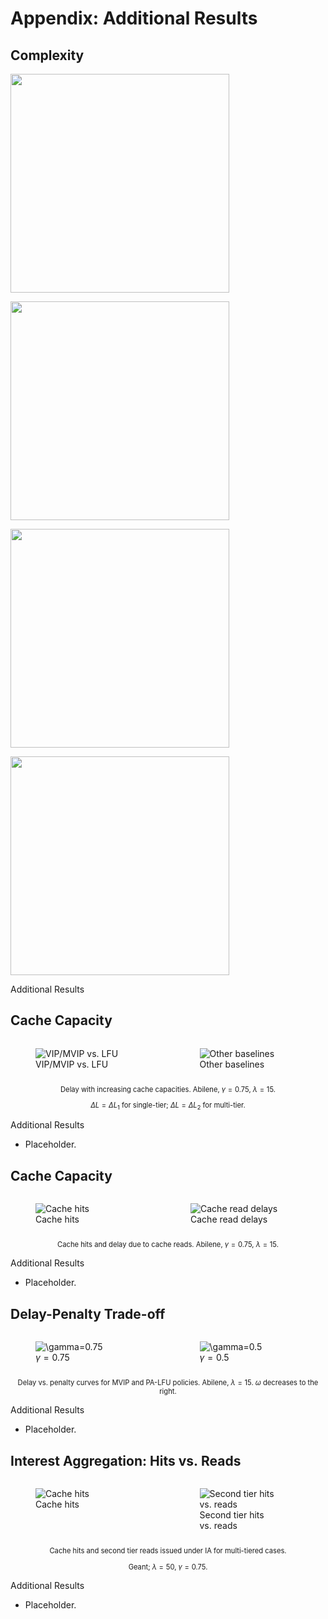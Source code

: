 # Appendix: Additional Results {visibility="uncounted"}

## Complexity {visibility="uncounted"}

::: {layout="[[1,1], [1,1]]"}
![](images/lsap_comp_time_wrt_cache.svg){width=350 fig-align="center"}

![](images/lsap_comp_time_wrt_objects.svg){width=350 fig-align="center"}

![](images/vip_caching_comp_time_wrt_cache.svg){width=350 fig-align="center"}

![](images/vip_caching_comp_time_wrt_objects.svg){width=350 fig-align="center"}
:::

::: {.footer}
Additional Results
:::

## Cache Capacity {visibility="uncounted"}

::: columns
::: {.column width="50%"}
![VIP/MVIP vs. LFU](images/size_comp_abilene_075_15_delay.svg)
:::
::: {.column width="50%"}
![Other baselines](images/size_comp_baselines_abilene_075_15_delay.svg)
:::
:::

::: {style="font-size: 80%; text-align: center"}
Delay with increasing cache capacities. Abilene, $\gamma=0.75$, $\lambda=15$.

$\Delta L = \Delta L_1$ for single-tier; $\Delta L = \Delta L_2$ for multi-tier. 
:::

::: {.footer}
Additional Results
:::

::: {.notes}
- Placeholder.
:::

## Cache Capacity {visibility="uncounted"}

::: columns
::: {.column width="47%"}
![Cache hits](images/size_comp_abilene_075_15_hits.svg)
:::
::: {.column width="53%"}
![Cache read delays](images/size_comp_abilene_075_15_hit_delays.svg)
:::
:::

::: {style="font-size: 80%; text-align: center"}
Cache hits and delay due to cache reads. Abilene, $\gamma=0.75$, $\lambda=15$.
:::

::: {.footer}
Additional Results
:::

::: {.notes}
- Placeholder.
:::

## Delay-Penalty Trade-off {visibility="uncounted"}

::: columns
::: {.column width="50%"}
![$\gamma=0.75$](images/mt_pen_abilene_15_075.svg)
:::
::: {.column width="50%"}
![$\gamma=0.5$](images/mt_pen_abilene_15_05.svg)
:::
:::

::: {style="font-size: 80%; text-align: center"}
Delay vs. penalty curves for MVIP and PA-LFU policies. Abilene, $\lambda=15$. $\omega$ decreases to the right.
:::

::: {.footer}
Additional Results
:::

::: {.notes}
- Placeholder.
:::

## Interest Aggregation: Hits vs. Reads

::: columns
::: {.column width="50%"}
![Cache hits](images/size_comp_ia_geant_075_50_hits.svg)
:::
::: {.column width="50%"}
![Second tier hits vs. reads](images/size_comp_ia_geant_075_50_hits_reads_tier2.svg)
:::
:::

::: {style="font-size: 80%; text-align: center"}
Cache hits and second tier reads issued under IA for multi-tiered cases.

Geant; $\lambda=50$, $\gamma=0.75$.
:::

::: {.footer}
Additional Results
:::

::: {.notes}
- Placeholder.
:::